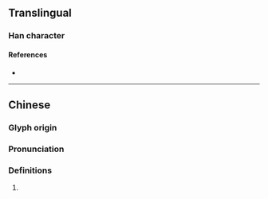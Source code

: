 {{character info/new}}
==Translingual==

===Han character===
{{Han char|rn=75|rad=木|as=10|sn=14|four=41961|canj=DMCA,DMIA|ids=⿰木晋}}

====References====
* {{Han ref|kx=0543.090|dkj=15231|dj=0930.390|hdz=21263.090|uh=6997|ud=27031|bh=E25D|bd=57949}}

----

==Chinese==
{{zh-forms}}

===Glyph origin===
{{Han etym}}

===Pronunciation===
{{zh-pron
|m=jiàn,jìn
|c=zin3
|mc=y
|oc=y
|cat=
}}

===Definitions===
{{zh-hanzi}}

# {{rfdef|zh}}